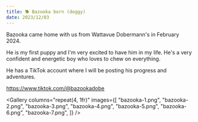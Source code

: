 ---
title: 🐕 Bazooka born (doggy)
date: 2023/12/03
---


Bazooka came home with us from Wattavue Dobermann's in February 2024.

He is my first puppy and I'm very excited to have him in my life. He's a very confident and energetic boy who loves to chew on everything.

He has a TikTok account where I will be posting his progress and adventures.

https://www.tiktok.com/@bazookadobe

<Gallery
  columns="repeat(4, 1fr)"
  images={[
    "bazooka-1.png",
    "bazooka-2.png",
    "bazooka-3.png",
    "bazooka-4.png",
    "bazooka-5.png",
    "bazooka-6.png",
    "bazooka-7.png",
  ]}
/>
